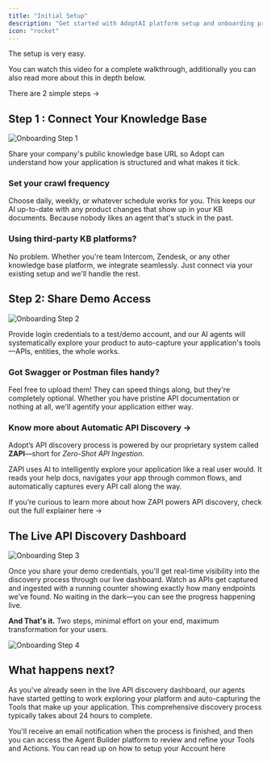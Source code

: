 ```yaml
---
title: "Initial Setup"
description: "Get started with AdoptAI platform setup and onboarding process"
icon: "rocket"
---
```


The setup is very easy.

You can watch this video for a complete walkthrough, additionally you can also read more about this in depth below.

There are 2 simple steps →

## Step 1 : Connect Your Knowledge Base

![Onboarding Step 1](/images/Onboarding_Step_1.png)

Share your company's public knowledge base URL so Adopt can understand how your application is structured and what makes it tick.

### **Set your crawl frequency**

Choose daily, weekly, or whatever schedule works for you. This keeps our AI up-to-date with any product changes that show up in your KB documents. Because nobody likes an agent that's stuck in the past.

### **Using third-party KB platforms?**

No problem. Whether you're team Intercom, Zendesk, or any other knowledge base platform, we integrate seamlessly. Just connect via your existing setup and we'll handle the rest.

## Step 2: Share Demo Access

![Onboarding Step 2](/images/Onboarding_Step_2.png)

Provide login credentials to a test/demo account, and our AI agents will systematically explore your product to auto-capture your application's tools—APIs, entities, the whole works.

### **Got Swagger or Postman files handy?**

Feel free to upload them\! They can speed things along, but they're completely optional. Whether you have pristine API documentation or nothing at all, we'll agentify your application either way.

### Know more about Automatic API Discovery →

Adopt’s API discovery process is powered by our proprietary system called **ZAPI**—short for _Zero-Shot API Ingestion_.

ZAPI uses AI to intelligently explore your application like a real user would. It reads your help docs, navigates your app through common flows, and automatically captures every API call along the way.

If you’re curious to learn more about how ZAPI powers API discovery, check out the full explainer here →

## **The Live API Discovery Dashboard**

![Onboarding Step 3](/images/Onboarding_Step_3.png)

Once you share your demo credentials, you'll get real-time visibility into the discovery process through our live dashboard. Watch as APIs get captured and ingested with a running counter showing exactly how many endpoints we've found. No waiting in the dark—you can see the progress happening live.

**And That's it.**
Two steps, minimal effort on your end, maximum transformation for your users.

![Onboarding Step 4](/images/Onboarding_Step_4.png)

## **What happens next?**

As you've already seen in the live API discovery dashboard, our agents have started getting to work exploring your platform and auto-capturing the Tools that make up your application. This comprehensive discovery process typically takes about 24 hours to complete.

You'll receive an email notification when the process is finished, and then you can access the Agent Builder platform to review and refine your Tools and Actions. You can read up on how to setup your Account here